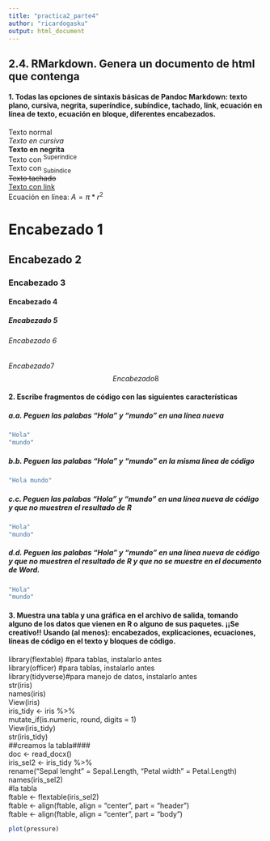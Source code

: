 ```yaml
---
title: "practica2_parte4"
author: "ricardogasku"
output: html_document
--- 
```

## 2.4. RMarkdown. Genera un documento de html que contenga  
#### 1.	Todas las opciones de sintaxis básicas de Pandoc Markdown: texto plano, cursiva, negrita, superíndice, subíndice, tachado, link, ecuación en línea de texto, ecuación en bloque, diferentes encabezados.  

Texto normal  
*Texto en cursiva*  
**Texto en negrita**  
Texto con ^Superindice^  
Texto con <sub>Subindice</sub>  
~~Texto tachado~~  
[Texto con link](https://github.com/)  
Ecuación en línea: $A = \pi*r^{2}$  

# Encabezado 1   
## Encabezado 2  
### Encabezado 3  
#### Encabezado 4   
##### Encabezado 5  
###### Encabezado 6   
$Encabezado 7$  
$$Encabezado 8$$  
  
  

#### 2.	Escribe fragmentos de código con las siguientes características   
##### a.a.	Peguen las palabas “Hola” y “mundo” en una línea nueva
```r
"Hola"
"mundo"
```
##### b.b.	Peguen las palabas “Hola” y “mundo” en la misma línea de código
```r
"Hola mundo"
```  
##### c.c.	Peguen las palabas “Hola” y “mundo” en una línea nueva de código y que no muestren el resultado de R
```r
"Hola"
"mundo"
```  
##### d.d.	Peguen las palabas “Hola” y “mundo” en una línea nueva de código y que no muestren el resultado de R y que no se muestre en el documento de Word.
```r
"Hola"
"mundo"
```
  
#### 3.	Muestra una tabla y una gráfica en el archivo de salida, tomando alguno de los datos que vienen en R o alguno de sus paquetes. ¡¡Se creativo!! Usando (al menos): encabezados, explicaciones, ecuaciones, líneas de código en el texto y bloques de código.  

library(flextable)  #para tablas, instalarlo antes  
library(officer) #para tablas, instalarlo antes  
library(tidyverse)#para manejo de datos, instalarlo antes  
str(iris)  
names(iris)  
View(iris)  
iris_tidy <- iris %>%  
  mutate_if(is.numeric, round, digits = 1)  
View(iris_tidy)  
str(iris_tidy)  
##creamos la tabla####  
doc <- read_docx()  
iris_sel2 <- iris_tidy %>%  
  rename("Sepal lenght" = Sepal.Length,
         "Petal width" = Petal.Length)  
names(iris_sel2)  
#la tabla  
ftable <- flextable(iris_sel2)  
ftable <- align(ftable, align = "center", part = "header")  
ftable <- align(ftable, align = "center", part = "body")  

```r
plot(pressure)
```
  
